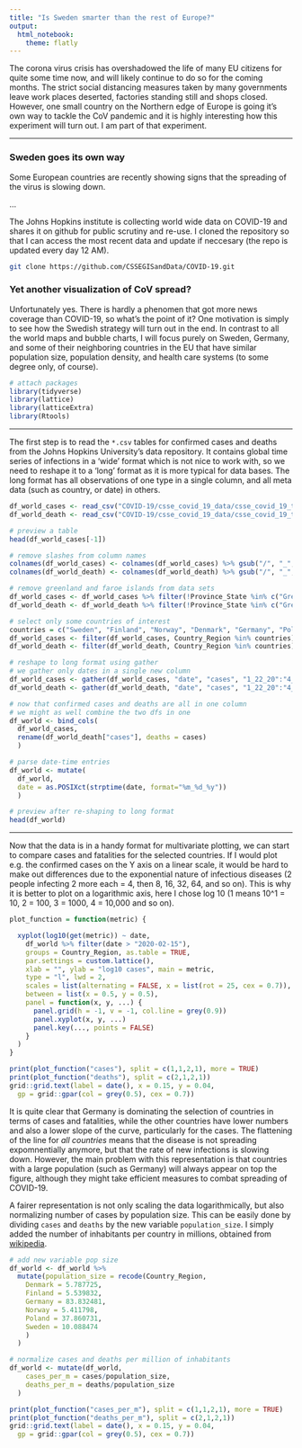 ```yaml
---
title: "Is Sweden smarter than the rest of Europe?"
output: 
  html_notebook: 
    theme: flatly
---
```


The corona virus crisis has overshadowed the life of many EU citizens for quite some time now, and will likely continue to do so for the coming months. The strict social distancing measures taken by many governments leave work places deserted, factories standing still and shops closed. However, one small country on the Northern edge of Europe is going it's own way to tackle the CoV pandemic and it is highly interesting how this experiment will turn out. I am part of that experiment.

----------

### Sweden goes its own way

Some European countries are recently showing signs that the spreading of the virus is slowing down. 

...

The Johns Hopkins institute is collecting world wide data on COVID-19 and shares it on github for public scrutiny and re-use. I cloned the repository so that I can access the most recent data and update if neccesary (the repo is updated every day 12 AM).

```bash
git clone https://github.com/CSSEGISandData/COVID-19.git
```


### Yet another visualization of CoV spread?

Unfortunately yes. There is hardly a phenomen that got more news coverage than COVID-19, so what's the point of it? One motivation is simply to see how the Swedish strategy will turn out in the end. In contrast to all the world maps and bubble charts, I will focus purely on Sweden, Germany, and some of their neighboring countries in the EU that have similar population size, population density, and health care systems (to some degree only, of course).


```r
# attach packages
library(tidyverse)
library(lattice)
library(latticeExtra)
library(Rtools)
```

-----

The first step is to read the `*.csv` tables for confirmed cases and deaths from the Johns Hopkins University's data repository. It contains global time series of infections in a 'wide' format which is not nice to work with, so we need to reshape it to a 'long' format as it is more typical for data bases. The long format has all observations of one type in a single column, and all meta data (such as country, or date) in others.


```r
df_world_cases <- read_csv("COVID-19/csse_covid_19_data/csse_covid_19_time_series/time_series_covid19_confirmed_global.csv")
df_world_death <- read_csv("COVID-19/csse_covid_19_data/csse_covid_19_time_series/time_series_covid19_deaths_global.csv")

# preview a table
head(df_world_cases[-1])

# remove slashes from column names
colnames(df_world_cases) <- colnames(df_world_cases) %>% gsub("/", "_", .)
colnames(df_world_death) <- colnames(df_world_death) %>% gsub("/", "_", .)

# remove greenland and faroe islands from data sets
df_world_cases <- df_world_cases %>% filter(!Province_State %in% c("Greenland", "Faroe Islands"))
df_world_death <- df_world_death %>% filter(!Province_State %in% c("Greenland", "Faroe Islands"))

# select only some countries of interest
countries = c("Sweden", "Finland", "Norway", "Denmark", "Germany", "Poland")
df_world_cases <- filter(df_world_cases, Country_Region %in% countries)[-1]
df_world_death <- filter(df_world_death, Country_Region %in% countries)[-1]

# reshape to long format using gather
# we gather only dates in a single new column
df_world_cases <- gather(df_world_cases, "date", "cases", "1_22_20":"4_7_20")
df_world_death <- gather(df_world_death, "date", "cases", "1_22_20":"4_7_20")

# now that confirmed cases and deaths are all in one column
# we might as well combine the two dfs in one
df_world <- bind_cols(
  df_world_cases, 
  rename(df_world_death["cases"], deaths = cases)
  )

# parse date-time entries
df_world <- mutate(
  df_world, 
  date = as.POSIXct(strptime(date, format="%m_%d_%y"))
  )

# preview after re-shaping to long format
head(df_world)
```

-----

Now that the data is in a handy format for multivariate plotting, we can start to compare cases and fatalities for the selected countries. If I would plot e.g. the confirmed cases on the Y axis on a linear scale, it would be hard to make out differences due to the exponential nature of infectious diseases (2 people infecting 2 more each = 4, then 8, 16, 32, 64, and so on). This is why it is better to plot on a logarithmic axis, here I chose log 10 (1 means 10^1 = 10, 2 = 100, 3 = 1000, 4 = 10,000 and so on). 

```r
plot_function = function(metric) {

  xyplot(log10(get(metric)) ~ date, 
    df_world %>% filter(date > "2020-02-15"), 
    groups = Country_Region, as.table = TRUE,
    par.settings = custom.lattice(),
    xlab = "", ylab = "log10 cases", main = metric,
    type = "l", lwd = 2, 
    scales = list(alternating = FALSE, x = list(rot = 25, cex = 0.7)),
    between = list(x = 0.5, y = 0.5),
    panel = function(x, y, ...) {
      panel.grid(h = -1, v = -1, col.line = grey(0.9))
      panel.xyplot(x, y, ...)
      panel.key(..., points = FALSE)
    }
  )
}

print(plot_function("cases"), split = c(1,1,2,1), more = TRUE)
print(plot_function("deaths"), split = c(2,1,2,1))
grid::grid.text(label = date(), x = 0.15, y = 0.04, 
  gp = grid::gpar(col = grey(0.5), cex = 0.7))
```

It is quite clear that Germany is dominating the selection of countries in terms of cases and fatalities, while the other countries have lower numbers and also a lower slope of the curve, particularly for the cases. The flattening of the line for _all countries_ means that the disease is not spreading expomnentially anymore, but that the rate of new infections is slowing down. However, the main problem with this representation is that countries with a large population (such as Germany) will always appear on top the figure, although they might take efficient measures to  combat spreading of COVID-19.

A fairer representation is not only scaling the data logarithmically, but also normalizing number of cases by population size. This can be easily done by dividing `cases` and `deaths` by the new variable `population_size`. I simply added the number of inhabitants per country in millions, obtained from [wikipedia](https://en.wikipedia.org/wiki/List_of_European_countries_by_population).

```r
# add new variable pop size
df_world <- df_world %>% 
  mutate(population_size = recode(Country_Region,
    Denmark = 5.787725,
    Finland = 5.539832,
    Germany = 83.832481,
    Norway = 5.411798,
    Poland = 37.860731,
    Sweden = 10.088474
    )
  )

# normalize cases and deaths per million of inhabitants
df_world <- mutate(df_world,
    cases_per_m = cases/population_size,
    deaths_per_m = deaths/population_size
  )

print(plot_function("cases_per_m"), split = c(1,1,2,1), more = TRUE)
print(plot_function("deaths_per_m"), split = c(2,1,2,1))
grid::grid.text(label = date(), x = 0.15, y = 0.04, 
  gp = grid::gpar(col = grey(0.5), cex = 0.7))
```


